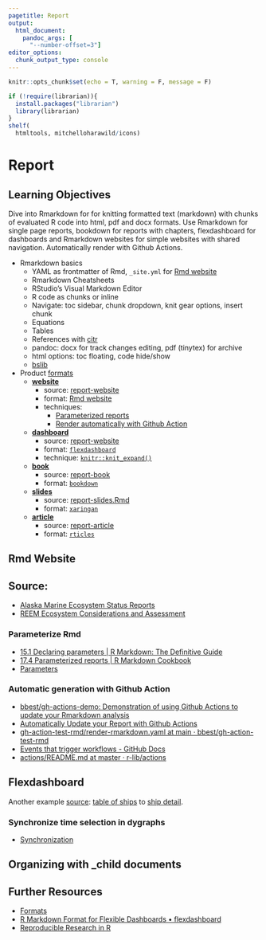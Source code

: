 ```yaml
---
pagetitle: Report
output:
  html_document:
    pandoc_args: [
      "--number-offset=3"]
editor_options: 
  chunk_output_type: console
---
```


```r
knitr::opts_chunk$set(echo = T, warning = F, message = F)

if (!require(librarian)){
  install.packages("librarian")
  library(librarian)
}
shelf(
  htmltools, mitchelloharawild/icons)
```

# Report

## Learning Objectives {.unnumbered .objectives}

Dive into Rmarkdown for for knitting formatted text (markdown) with chunks of evaluated R code into html, pdf and docx formats. Use Rmarkdown for single page reports, bookdown for reports with chapters, flexdashboard for dashboards and Rmarkdown websites for simple websites with shared navigation. Automatically render with Github Actions.

- Rmarkdown basics
  - YAML as frontmatter of Rmd, `_site.yml` for [Rmd website](https://bookdown.org/yihui/rmarkdown/rmarkdown-site.html)
  - Rmarkdown Cheatsheets
  - RStudio's Visual Markdown Editor
  - R code as chunks or inline
  - Navigate: toc sidebar, chunk dropdown, knit gear options, insert chunk
  - Equations
  - Tables
  - References with [citr](https://github.com/crsh/citr)
  - pandoc: docx for track changes editing, pdf (tinytex) for archive
  - html options: toc floating, code hide/show
  - [bslib](https://rstudio.github.io/bslib/)
- Product [formats](https://rmarkdown.rstudio.com/formats.html)
  - [**website**](https://bbest.github.io/r3-exercises/report-website/)
    - source: [report-website](https://github.com/bbest/r3-exercises/tree/main/report-website)
    - format: [Rmd website](https://bookdown.org/yihui/rmarkdown/rmarkdown-site.html)
    - techniques: 
      - [Parameterized reports](https://bookdown.org/yihui/rmarkdown/params-declare.html)
      - [Render automatically with Github Action](https://github.com/r-lib/actions/tree/master/examples)
  - [**dashboard**](https://bbest.github.io/r3-exercises/report-dashboard/)
    - source: [report-website](https://github.com/bbest/r3-exercises/tree/main/report-dashboard)
    - format: [`flexdashboard`](https://pkgs.rstudio.com/flexdashboard/)
    - technique: [`knitr::knit_expand()`](https://bookdown.org/yihui/rmarkdown-cookbook/knit-expand.html)
  - [**book**](https://bbest.github.io/r3-exercises/report-book/)
    - source: [report-book](https://github.com/bbest/r3-exercises/tree/main/report-book)
    - format: [`bookdown`](https://bookdown.org)
  - [**slides**](https://bbest.github.io/r3-exercises/report-slides.html)
    - source: [report-slides.Rmd](https://github.com/bbest/r3-exercises/blob/main/report-slides.Rmd)
    - format: [`xaringan`](https://bookdown.org/yihui/rmarkdown/xaringan-format.html)
  - [**article**](https://bbest.github.io/r3-exercises/report-article/report-article.pdf)
    - source: [report-article](https://github.com/bbest/r3-exercises/tree/main/report-article)
    - format: [`rticles`](https://bookdown.org/yihui/rmarkdown/journals.html)


## Rmd Website

## Source: 

* [Alaska Marine Ecosystem Status Reports](https://apps-afsc.fisheries.noaa.gov/refm/reem/ecoweb/Index.php?ID=9)
* [REEM Ecosystem Considerations and Assessment](https://apps-afsc.fisheries.noaa.gov/refm/reem/ecoweb/dataWindow.php?Data=NPI)

### Parameterize Rmd

* [15.1 Declaring parameters | R Markdown: The Definitive Guide](https://bookdown.org/yihui/rmarkdown/params-declare.html)
* [17.4 Parameterized reports | R Markdown Cookbook](https://bookdown.org/yihui/rmarkdown-cookbook/parameterized-reports.html)
* [Parameters](https://rmarkdown.rstudio.com/lesson-6.html)

### Automatic generation with Github Action

* [bbest/gh-actions-demo: Demonstration of using Github Actions to update your Rmarkdown analysis](https://github.com/bbest/gh-actions-demo)
* [Automatically Update your Report with Github Actions](https://bbest.github.io/gh-actions-demo/#22)
* [gh-action-test-rmd/render-rmarkdown.yaml at main · bbest/gh-action-test-rmd](https://github.com/bbest/gh-action-test-rmd/blob/main/.github/workflows/render-rmarkdown.yaml)
* [Events that trigger workflows - GitHub Docs](https://docs.github.com/en/actions/reference/events-that-trigger-workflows#schedule)
* [actions/README.md at master · r-lib/actions](https://github.com/r-lib/actions/blob/master/examples/README.md)

## Flexdashboard



Another example [source](https://github.com/BenioffOceanInitiative/ship-cards): [table of ships](https://benioffoceaninitiative.github.io/ship-cards/) to [ship detail](https://benioffoceaninitiative.github.io/ship-cards/ship/CARNIVAL%20IMAGINATION.html).


### Synchronize time selection in dygraphs

* [Synchronization](https://rstudio.github.io/dygraphs/gallery-synchronization.html)



## Organizing with _child documents


## Further Resources  {.unnumbered}

* [Formats](https://rmarkdown.rstudio.com/formats.html)
* [R Markdown Format for Flexible Dashboards • flexdashboard](https://pkgs.rstudio.com/flexdashboard/index.html)
* [Reproducible Research in R](https://monashdatafluency.github.io/r-rep-res/)

